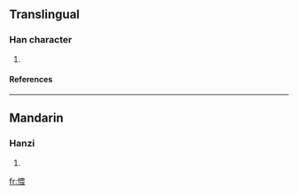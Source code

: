 ==Translingual==
===Han character===
{{Han char|rn=61|rad=心|as=09|sn=12|four=9603<sub>2</sub>|canj=心田一女 (PWMV)}}
# {{defn|Han|sort=心09}}
====References====
{{Han ref|kx=0393.270|dkj=10892|dj=0730.040|hdz=42328.050|uh=6104|ud=24836|bh=D94F|bd=55631}}

----
==Mandarin==
===Hanzi===
{{cmn-hanzi|pin=[[tōu]] (tou1), [[wēi]] (wei1)|wg=t'ou<sup>1</sup>, wei<sup>1</sup>}}
# {{defn|Mandarin}}

[[fr:愄]]
